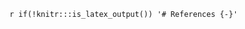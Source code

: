 `r if(!knitr:::is_latex_output()) '# References {-}'`

<!-- # References {-} -->
<!-- \markboth{References}{References} -->

<!-- \setlength{\baselineskip}{18pt plus2pt minus1pt} -->
<!-- \leftskip 0.25in -->
<!-- \parindent -0.25in -->
<!-- \indent -->

<!-- If you're outputting to LaTeX, the heading and references will be generated by the OxThesis LaTeX template. This .Rmd file serves only to add the References headline to gitbook output before  the references are added by pandoc -->